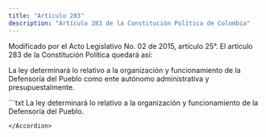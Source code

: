 ```yaml
---
title: "Artículo 283"
description: "Artículo 283 de la Constitución Política de Colombia"
---
```


<Warning>Modificado por el Acto Legislativo No. 02 de 2015, artículo 25°. El artículo 283 de la Constitución Política quedará así: </Warning>

La ley determinará lo relativo a la organización y funcionamiento de la Defensoría del Pueblo como ente autónomo administrativa y presupuestalmente. 

<Accordion title="Artículo original antes de la modificación:">
```txt
La ley determinará lo relativo a la organización y funcionamiento de la Defensoría del Pueblo.

```
</Accordion>
